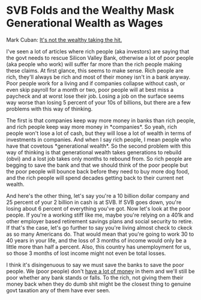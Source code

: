 = SVB Folds and the Wealthy Mask Generational Wealth as Wages =

Mark Cuban: [[https://fortune.com/2023/03/11/mark-cuban-fed-buy-silicon-valley-bank-debt-immediately-not-wealthy-taking-hit/|It's not the wealthy taking the hit.]]

I've seen a lot of articles where rich people (aka investors) are saying that the govt needs to rescue Silicon Valley Bank, otherwise a lot of poor people (aka people who work) will suffer far more than the rich people making these claims. At first glance, this seems to make sense. Rich people are rich, they'll always be rich and most of their money isn't in a bank anyway. Poor people work for a living and if companies collapse without cash, or even skip payroll for a month or two, poor people will at best miss a paycheck and at worst lose their job. Losing a job on the surface seems way worse than losing 5 percent of your 10s of billions, but there are a few problems with this way of thinking.

The first is that companies keep way more money in banks than rich people, and rich people keep way more money in *companies*. So yeah, rich people won't lose a lot of cash, but they will lose a lot of wealth in terms of investments in companies. And when I say rich people, I mean people who have that covetous *generational wealth*. So the second problem with this way of thinking is that generational wealth takes generations to rebuild (obvi) and a lost job takes only months to rebound from. So rich people are begging to save the bank and that we should think of the poor people but the poor people will bounce back before they need to buy more dog food, and the rich people will spend decades getting back to their current net wealth.

And here's the other thing, let's say you're a 10 billion dollar company and 25 percent of your 2 billion in cash is at SVB. If SVB goes down, you're losing about 6 percent of everything you've got. Now let's look at the poor people. If you're a working stiff like me, maybe you're relying on a 401k and other employer based retirement savings plans and social security to retire. If that's the case, let's go further to say you're living almost check to ckeck as so many Americans do. That would mean that you're going to work 30 to 40 years in your life, and the loss of 3 months of income would only be a little more than half a percent. Also, this country has unemployment for us, so those 3 months of lost income might not even be total losses.

I think it's disingenuous to say we must save the banks to save the poor people. We (poor people) don't [[https://www.cnbc.com/2019/07/20/heres-why-so-many-americans-cant-handle-a-400-unexpected-expense.html|have a lot of money]] in them and we'll still be poor whether any bank stands or falls. To the rich, not giving them their money back when they do dumb shit might be the closest thing to genuine govt taxation any of them have ever seen.

